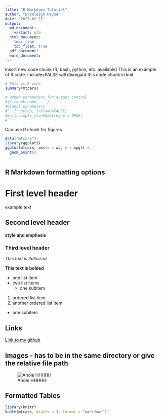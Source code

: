 ```yaml
---
title: "R Markdown Tutorial"
author: "Brynleigh Payne"
date: "2025-02-27"
output:
  md_document:
    variant: gfm 
  html_document:
    toc: true 
    toc_float: true 
  pdf_document:
  word_document:
---
```


Insert new code chunk (R, bash, python, etc. available)
This is an example of R code.
include=FALSE will disregard this code chunk in knit
```r
# This is R code
summary(mtcars)

# Other parameters for output control
#{r chunk_name, ...}
#Global parameters
#```{r setup, include=FALSE}
#knitr::opts_chunk$set(echo = TRUE)
#```
```
Can use R chunk for figures
```r
data("mtcars")
library(ggplot2)
ggplot(mtcars, aes(x = wt, y = mpg)) +
  geom_point() 
  
```

## R Markdown formatting options

# First level header

example text

## Second level header
#### style and emphasis
### Third level header

*This text is italicized* 

**This text is bolded**

- one list item
- two list items
  - one subitem

1. ordered list item
2. another ordered list item
  - one subitem

## Links
[Link to my github](https://github.com/bep0022/PLPA5820)

## Images - has to be in the same directory or give the relative file path
![Anole HHHHH](HHHHH.jpg)

## Formatted Tables
```r
library(knitr)
kable(mtcars, digits = 3, format = "markdown")
```




